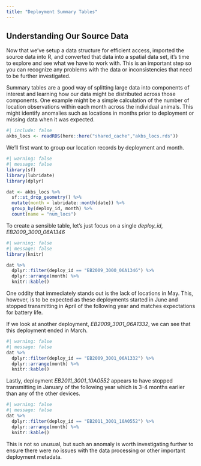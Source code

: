 ```yaml
---
title: "Deployment Summary Tables"
---
```


## Understanding Our Source Data

Now that we've setup a data structure for efficient access, imported the
source data into R, and converted that data into a spatial data set, it's
time to explore and see what we have to work with. This is an important step so
you can recognize any problems with the data or inconsistencies that need to be
further investigated.

Summary tables are a good way of splitting large data into components of 
interest and learning how our data might be distributed across those
components. One example might be a simple calculation of the number of
location observations within each month across the individual animals. This
might identify anomalies such as locations in months prior to deployment or
missing data when it was expected.

```r
#| include: false
akbs_locs <- readRDS(here::here("shared_cache","akbs_locs.rds"))
```

We'll first want to group our location records by deployment and month.

```r
#| warning: false
#| message: false
library(sf)
library(lubridate)
library(dplyr)

dat <- akbs_locs %>% 
  sf::st_drop_geometry() %>% 
  mutate(month = lubridate::month(date)) %>% 
  group_by(deploy_id, month) %>% 
  count(name = "num_locs") 
```

To create a sensible table, let's just focus on a single _deploy_id_,
_EB2009_3000_06A1346_

```r
#| warning: false
#| message: false
library(knitr)

dat %>% 
  dplyr::filter(deploy_id == "EB2009_3000_06A1346") %>% 
  dplyr::arrange(month) %>% 
  knitr::kable()
```

One oddity that immediately stands out is the lack of locations in May.
This, however, is to be expected as these deployments started in June
and stopped transmitting in April of the following year and matches
expectations for battery life.

If we look at another deployment, _EB2009_3001_06A1332_, we can see
that this deployment ended in March.

```r
#| warning: false
#| message: false
dat %>% 
  dplyr::filter(deploy_id == "EB2009_3001_06A1332") %>% 
  dplyr::arrange(month) %>% 
  knitr::kable()
```

Lastly, deployment _EB2011_3001_10A0552_ appears to have stopped
transmitting in January of the following year which is 3-4 months
earlier than any of the other devices. 

```r
#| warning: false
#| message: false
dat %>% 
  dplyr::filter(deploy_id == "EB2011_3001_10A0552") %>% 
  dplyr::arrange(month) %>% 
  knitr::kable()
```

This is not so unusual, but such an anomaly is worth investigating
further to ensure there were no issues with the data processing or
other important deployment metadata.
